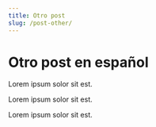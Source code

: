 ```yaml
---
title: Otro post
slug: /post-other/
---
```


# Otro post en español

Lorem ipsum solor sit est.

Lorem ipsum solor sit est.

Lorem ipsum solor sit est.
